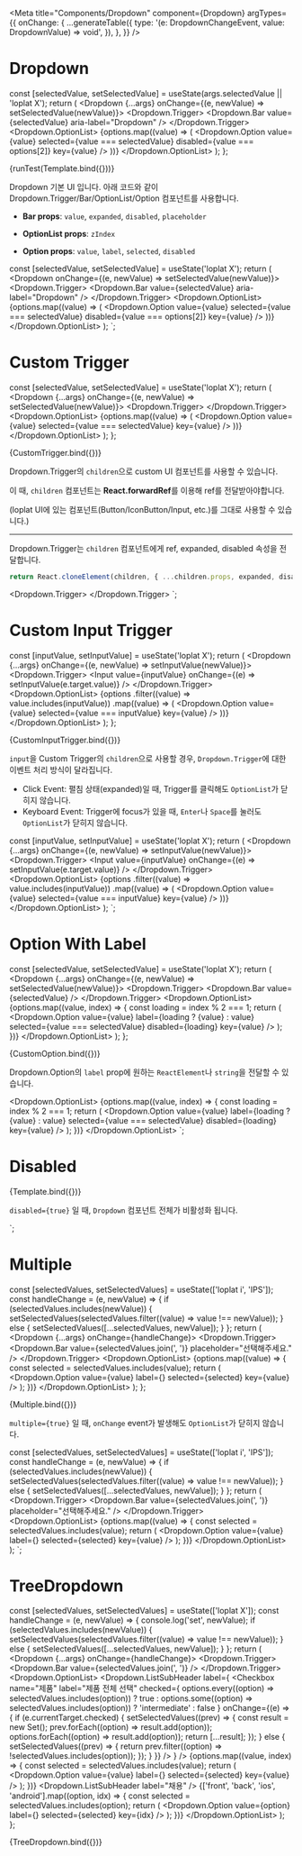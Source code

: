 
<Meta
  title="Components/Dropdown"
  component={Dropdown}
  argTypes={{
    onChange: {
      ...generateTable({
        type: '(e: DropdownChangeEvent, value: DropdownValue) => void',
      }),
    },
  }}
/>


# Dropdown

  const [selectedValue, setSelectedValue] = useState(args.selectedValue || 'loplat X');
  return (
    <Dropdown {...args} onChange={(e, newValue) => setSelectedValue(newValue)}>
      <Dropdown.Trigger>
        <Dropdown.Bar value={selectedValue} aria-label="Dropdown" />
      </Dropdown.Trigger>
      <Dropdown.OptionList>
        {options.map((value) => (
          <Dropdown.Option
            value={value}
            selected={value === selectedValue}
            disabled={value === options[2]}
            key={value}
          />
        ))}
      </Dropdown.OptionList>
    </Dropdown>
  );
};

<Canvas withSource="none">
  <Story name="default">{runTest(Template.bind({}))}</Story>
</Canvas>

Dropdown 기본 UI 입니다. 아래 코드와 같이 Dropdown.Trigger/Bar/OptionList/Option 컴포넌트를 사용합니다.

- **Bar props**: `value`, `expanded`, `disabled`, `placeholder`

- **OptionList props**: `zIndex`

- **Option props**: `value`, `label`, `selected`, `disabled`

const [selectedValue, setSelectedValue] = useState('loplat X');
return (
    <Dropdown onChange={(e, newValue) => setSelectedValue(newValue)}>
    <Dropdown.Trigger>
      <Dropdown.Bar value={selectedValue} aria-label="Dropdown" />
    </Dropdown.Trigger>
    <Dropdown.OptionList>
      {options.map((value) => (
                 <Dropdown.Option
         value={value}
         selected={value === selectedValue}
         disabled={value === options[2]}
         key={value}
        />
              ))}
    </Dropdown.OptionList>
  </Dropdown>
);
`;

<Source dark language="tsx" code={defaultCode} />

# Custom Trigger

  const [selectedValue, setSelectedValue] = useState('loplat X');
  return (
    <Dropdown {...args} onChange={(e, newValue) => setSelectedValue(newValue)}>
      <Dropdown.Trigger>
        <IconButton>
          <MoreVertIcon />
        </IconButton>
      </Dropdown.Trigger>
      <Dropdown.OptionList>
        {options.map((value) => (
          <Dropdown.Option value={value} selected={value === selectedValue} key={value} />
        ))}
      </Dropdown.OptionList>
    </Dropdown>
  );
};

<Canvas withSource="none">
  <Story name="custom trigger">{CustomTrigger.bind({})}</Story>
</Canvas>

Dropdown.Trigger의 `children`으로 custom UI 컴포넌트를 사용할 수 있습니다.

이 때, `children` 컴포넌트는 **React.forwardRef**를 이용해 ref를 전달받아야합니다.

(loplat UI에 있는 컴포넌트(Button/IconButton/Input, etc.)를 그대로 사용할 수 있습니다.)

---

Dropdown.Trigger는 `children` 컴포넌트에게 ref, expanded, disabled 속성을 전달합니다.

```jsx
return React.cloneElement(children, { ...children.props, expanded, disabled, ref: triggerRef });
```

<Dropdown.Trigger>
  <IconButton>
    <MoreVertIcon />
  </IconButton>
</Dropdown.Trigger>
`;

<Source dark language="tsx" code={customTriggerCode} />

# Custom Input Trigger

  const [inputValue, setInputValue] = useState('loplat X');
  return (
    <Dropdown {...args} onChange={(e, newValue) => setInputValue(newValue)}>
      <Dropdown.Trigger>
        <Input value={inputValue} onChange={(e) => setInputValue(e.target.value)} />
      </Dropdown.Trigger>
      <Dropdown.OptionList>
        {options
          .filter((value) => value.includes(inputValue))
          .map((value) => (
            <Dropdown.Option value={value} selected={value === inputValue} key={value} />
          ))}
      </Dropdown.OptionList>
    </Dropdown>
  );
};

<Canvas withSource="none">
  <Story name="custom trigger with input">{CustomInputTrigger.bind({})}</Story>
</Canvas>

`input`을 Custom Trigger의 `children`으로 사용할 경우, `Dropdown.Trigger`에 대한 이벤트 처리 방식이 달라집니다.

- Click Event: 펼침 상태(expanded)일 때, Trigger를 클릭해도 `OptionList`가 닫히지 않습니다.
- Keyboard Event: Trigger에 focus가 있을 때, `Enter`나 `Space`를 눌러도 `OptionList`가 닫히지 않습니다.

const [inputValue, setInputValue] = useState('loplat X');
return (
  <Dropdown {...args} onChange={(e, newValue) => setInputValue(newValue)}>
  <Dropdown.Trigger>
    <Input value={inputValue} onChange={(e) => setInputValue(e.target.value)} />
  </Dropdown.Trigger>
  <Dropdown.OptionList>
    {options
            .filter((value) => value.includes(inputValue))
            .map((value) => (
                <Dropdown.Option value={value} selected={value === inputValue} key={value} />
            ))}
  </Dropdown.OptionList>
</Dropdown>
);
`;

<Source dark language="tsx" code={customInputTriggerCode} />

# Option With Label

  const [selectedValue, setSelectedValue] = useState('loplat X');
  return (
    <Dropdown {...args} onChange={(e, newValue) => setSelectedValue(newValue)}>
      <Dropdown.Trigger>
        <Dropdown.Bar value={selectedValue} />
      </Dropdown.Trigger>
      <Dropdown.OptionList>
        {options.map((value, index) => {
          const loading = index % 2 === 1;
          return (
            <Dropdown.Option
              value={value}
              label={loading ? <CircleLoading size={50}>{value}</CircleLoading> : value}
              selected={value === selectedValue}
              disabled={loading}
              key={value}
            />
          );
        })}
      </Dropdown.OptionList>
    </Dropdown>
  );
};

<Canvas withSource="none">
  <Story name="option with label">{CustomOption.bind({})}</Story>
</Canvas>

Dropdown.Option의 `label` prop에 원하는 `ReactElement`나 `string`을 전달할 수 있습니다.

<Dropdown.OptionList>
  {options.map((value, index) => {
           const loading = index % 2 === 1;
           return (
              <Dropdown.Option
        value={value}
        label={loading ? <CircleLoading size={50}>{value}</CircleLoading> : value}
        selected={value === selectedValue}
        disabled={loading}
        key={value}
       />
          );
      })}
</Dropdown.OptionList>
`;

<Source dark language="tsx" code={optionWithLabelCode} />

# Disabled

<Canvas withSource="none">
  <Story name="disabled" args={{ disabled: true }}>
    {Template.bind({})}
  </Story>
</Canvas>

`disabled={true}` 일 때, `Dropdown` 컴포넌트 전체가 비활성화 됩니다.

<Dropdown disabled={true}>
`;

<Source dark language="tsx" code={disabledCode} />

# Multiple

  const [selectedValues, setSelectedValues] = useState(['loplat i', 'IPS']);
  const handleChange = (e, newValue) => {
    if (selectedValues.includes(newValue)) {
      setSelectedValues(selectedValues.filter((value) => value !== newValue));
    } else {
      setSelectedValues([...selectedValues, newValue]);
    }
  };
  return (
    <Dropdown {...args} onChange={handleChange}>
      <Dropdown.Trigger>
        <Dropdown.Bar value={selectedValues.join(', ')} placeholder="선택해주세요." />
      </Dropdown.Trigger>
      <Dropdown.OptionList>
        {options.map((value) => {
          const selected = selectedValues.includes(value);
          return (
            <Dropdown.Option
              value={value}
              label={<Checkbox name="checkbox" label={value} checked={selected} readOnly />}
              selected={selected}
              key={value}
            />
          );
        })}
      </Dropdown.OptionList>
    </Dropdown>
  );
};

<Canvas withSource="none">
  <Story name="multiple" args={{ multiple: true }}>
    {Multiple.bind({})}
  </Story>
</Canvas>

`multiple={true}` 일 때, `onChange` event가 발생해도 `OptionList`가 닫히지 않습니다.

const [selectedValues, setSelectedValues] = useState(['loplat i', 'IPS']);
const handleChange = (e, newValue) => {
  if (selectedValues.includes(newValue)) {
     setSelectedValues(selectedValues.filter((value) => value !== newValue));
  } else {
     setSelectedValues([...selectedValues, newValue]);
  }
};
return (
  <Dropdown onChange={handleChange} multiple={true}>
  <Dropdown.Trigger>
    <Dropdown.Bar value={selectedValues.join(', ')} placeholder="선택해주세요." />
  </Dropdown.Trigger>
  <Dropdown.OptionList>
    {options.map((value) => {
              const selected = selectedValues.includes(value);
              return (
                <Dropdown.Option
         value={value}
         label={<Checkbox name="checkbox" label={value} checked={selected} readOnly />}
         selected={selected}
         key={value}
       />
          );
        })}
  </Dropdown.OptionList>
 </Dropdown>
);
`;

<Source dark language="tsx" code={multipleCode} />

# TreeDropdown

  const [selectedValues, setSelectedValues] = useState(['loplat X']);
  const handleChange = (e, newValue) => {
    console.log('set', newValue);
    if (selectedValues.includes(newValue)) {
      setSelectedValues(selectedValues.filter((value) => value !== newValue));
    } else {
      setSelectedValues([...selectedValues, newValue]);
    }
  };
  return (
    <Dropdown {...args} onChange={handleChange}>
      <Dropdown.Trigger>
        <Dropdown.Bar value={selectedValues.join(', ')} />
      </Dropdown.Trigger>
      <Dropdown.OptionList>
        <Dropdown.ListSubHeader
          label={
            <Checkbox
              name="제품"
              label="제품 전체 선택"
              checked={
                options.every((option) => selectedValues.includes(option))
                  ? true
                  : options.some((option) => selectedValues.includes(option))
                  ? 'intermediate'
                  : false
              }
              onChange={(e) => {
                if (e.currentTarget.checked) {
                  setSelectedValues((prev) => {
                    const result = new Set();
                    prev.forEach((option) => result.add(option));
                    options.forEach((option) => result.add(option));
                    return [...result];
                  });
                } else {
                  setSelectedValues((prev) => {
                    return prev.filter((option) => !selectedValues.includes(option));
                  });
                }
              }}
            />
          }
        />
        {options.map((value, index) => {
          const selected = selectedValues.includes(value);
          return (
            <Dropdown.Option
              value={value}
              label={<Checkbox name="checkbox" label={value} checked={selected} readOnly />}
              selected={selected}
              key={value}
            />
          );
        })}
        <Dropdown.ListSubHeader label="채용" />
        {['front', 'back', 'ios', 'android'].map((option, idx) => {
          const selected = selectedValues.includes(option);
          return (
            <Dropdown.Option
              value={option}
              label={<Checkbox name="checkbox" label={option} checked={selected} readOnly />}
              selected={selected}
              key={idx}
            />
          );
        })}
      </Dropdown.OptionList>
    </Dropdown>
  );
};

<Canvas withSource="none">
  <Story name="tree" args={{ multiple: true }}>
    {TreeDropdown.bind({})}
  </Story>
</Canvas>
